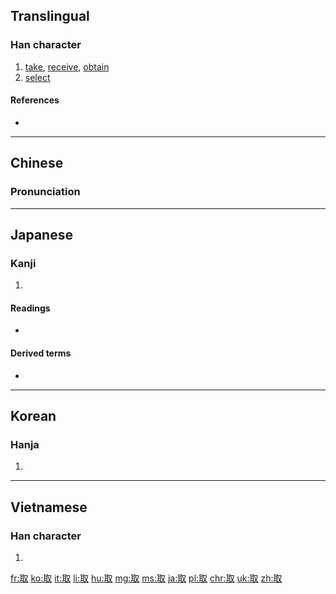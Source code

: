 ==Translingual==

===Han character===
{{Han char|rn=29|rad=又|as=06|sn=8|four=1714<sub>0</sub>|canj=尸十水 (SJE)|ids=⿰[[耳]][[又]]}}

# [[take]], [[receive]], [[obtain]]
# [[select]]

====References====
* {{Han ref|kx=0166.040|dkj=03158|dj=0377.020|hdz=10395.010|uh=53D6|ud=21462|bh=A8FA|bd=43258}}

----

==Chinese==
{{zh-hanzi-box|[[取]]}}

===Pronunciation===
{{zh-pron
|m=qǔ
|c=ceoi2
|mc=y
|oc=y
|ma=
|cat=v
}}

----

==Japanese==

===Kanji===
{{ja-kanji|grade=3|rs=又06}}

# {{defn|lang=ja|sort=又06}}

====Readings====
* {{ja-readings|goon=[[す]] (su)|kanon=[[しゅ]] (shu)|kun=[[とる]] (toru)}}

====Derived terms====
* {{l|ja|取る|tr=[[とる]], toru}}

----

==Korean==

===Hanja===
{{ko-hanja|hangeul=취|rv=chwi|mr=ch'wi}}

# {{defn|lang=ko|sort=又06}}

----

==Vietnamese==

===Han character===
{{vi-hantu|[[thủ]], [[thú]]|rs=又06}}

# {{defn|lang=vi|sort=又06}}

[[fr:取]]
[[ko:取]]
[[it:取]]
[[li:取]]
[[hu:取]]
[[mg:取]]
[[ms:取]]
[[ja:取]]
[[pl:取]]
[[chr:取]]
[[uk:取]]
[[zh:取]]